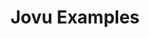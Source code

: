 ---
title: 'Jovu Examples'
description: 'Practical examples showcasing the capabilities of Amplication AI (Jovu) for enterprise developers.'
icon: 'microchip-ai'
---
